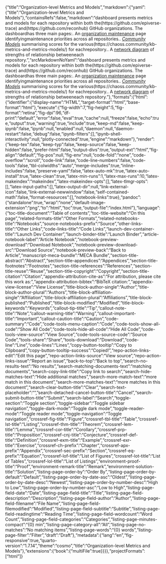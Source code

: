{"title":"Organization-level Metrics and Models","markdown":{"yaml":{"title":"Organization-level Metrics and Models"},"containsRefs":false,"markdown":"\n\nThis dashboard presents metrics and models for each repository within both the\n[`epiverse-trace`](https://github.com/epiverse-trace) and\n[`reconhub`](https://github.com/reconhub) GitHub organizations. The dashboard\ncurrently has three main pages:\n\n1. An [organization maintenance](./maintenance-org.html) page identifying\n   maintenance priorities across all repositories.\n2. [*Community Models*](./models.html) summarising scores for the various\n    [CHAOSS (*Community Health Analytics in Open Source Software*)\n    models](https://chaoss.community/kb-metrics-and-metrics-models/) for each\n    repository.\n3. A [network diagram](./network.html) of strengths of relationship between\n   each repository.\n","srcMarkdownNoYaml":"\n\nThis dashboard presents metrics and models for each repository within both the\n[`epiverse-trace`](https://github.com/epiverse-trace) and\n[`reconhub`](https://github.com/reconhub) GitHub organizations. The dashboard\ncurrently has three main pages:\n\n1. An [organization maintenance](./maintenance-org.html) page identifying\n   maintenance priorities across all repositories.\n2. [*Community Models*](./models.html) summarising scores for the various\n    [CHAOSS (*Community Health Analytics in Open Source Software*)\n    models](https://chaoss.community/kb-metrics-and-metrics-models/) for each\n    repository.\n3. A [network diagram](./network.html) of strengths of relationship between\n   each repository.\n"},"formats":{"html":{"identifier":{"display-name":"HTML","target-format":"html","base-format":"html"},"execute":{"fig-width":7,"fig-height":5,"fig-format":"retina","fig-dpi":96,"df-print":"default","error":false,"eval":true,"cache":null,"freeze":false,"echo":true,"output":true,"warning":true,"include":true,"keep-md":false,"keep-ipynb":false,"ipynb":null,"enabled":null,"daemon":null,"daemon-restart":false,"debug":false,"ipynb-filters":[],"ipynb-shell-interactivity":null,"plotly-connected":true,"engine":"markdown"},"render":{"keep-tex":false,"keep-typ":false,"keep-source":false,"keep-hidden":false,"prefer-html":false,"output-divs":true,"output-ext":"html","fig-align":"default","fig-pos":null,"fig-env":null,"code-fold":"none","code-overflow":"scroll","code-link":false,"code-line-numbers":false,"code-tools":false,"tbl-colwidths":"auto","merge-includes":true,"inline-includes":false,"preserve-yaml":false,"latex-auto-mk":true,"latex-auto-install":true,"latex-clean":true,"latex-min-runs":1,"latex-max-runs":10,"latex-makeindex":"makeindex","latex-makeindex-opts":[],"latex-tlmgr-opts":[],"latex-input-paths":[],"latex-output-dir":null,"link-external-icon":false,"link-external-newwindow":false,"self-contained-math":false,"format-resources":[],"notebook-links":true},"pandoc":{"standalone":true,"wrap":"none","default-image-extension":"png","to":"html","toc":true,"output-file":"index.html"},"language":{"toc-title-document":"Table of contents","toc-title-website":"On this page","related-formats-title":"Other Formats","related-notebooks-title":"Notebooks","source-notebooks-prefix":"Source","other-links-title":"Other Links","code-links-title":"Code Links","launch-dev-container-title":"Launch Dev Container","launch-binder-title":"Launch Binder","article-notebook-label":"Article Notebook","notebook-preview-download":"Download Notebook","notebook-preview-download-src":"Download Source","notebook-preview-back":"Back to Article","manuscript-meca-bundle":"MECA Bundle","section-title-abstract":"Abstract","section-title-appendices":"Appendices","section-title-footnotes":"Footnotes","section-title-references":"References","section-title-reuse":"Reuse","section-title-copyright":"Copyright","section-title-citation":"Citation","appendix-attribution-cite-as":"For attribution, please cite this work as:","appendix-attribution-bibtex":"BibTeX citation:","appendix-view-license":"View License","title-block-author-single":"Author","title-block-author-plural":"Authors","title-block-affiliation-single":"Affiliation","title-block-affiliation-plural":"Affiliations","title-block-published":"Published","title-block-modified":"Modified","title-block-keywords":"Keywords","callout-tip-title":"Tip","callout-note-title":"Note","callout-warning-title":"Warning","callout-important-title":"Important","callout-caution-title":"Caution","code-summary":"Code","code-tools-menu-caption":"Code","code-tools-show-all-code":"Show All Code","code-tools-hide-all-code":"Hide All Code","code-tools-view-source":"View Source","code-tools-source-code":"Source Code","tools-share":"Share","tools-download":"Download","code-line":"Line","code-lines":"Lines","copy-button-tooltip":"Copy to Clipboard","copy-button-tooltip-success":"Copied!","repo-action-links-edit":"Edit this page","repo-action-links-source":"View source","repo-action-links-issue":"Report an issue","back-to-top":"Back to top","search-no-results-text":"No results","search-matching-documents-text":"matching documents","search-copy-link-title":"Copy link to search","search-hide-matches-text":"Hide additional matches","search-more-match-text":"more match in this document","search-more-matches-text":"more matches in this document","search-clear-button-title":"Clear","search-text-placeholder":"","search-detached-cancel-button-title":"Cancel","search-submit-button-title":"Submit","search-label":"Search","toggle-section":"Toggle section","toggle-sidebar":"Toggle sidebar navigation","toggle-dark-mode":"Toggle dark mode","toggle-reader-mode":"Toggle reader mode","toggle-navigation":"Toggle navigation","crossref-fig-title":"Figure","crossref-tbl-title":"Table","crossref-lst-title":"Listing","crossref-thm-title":"Theorem","crossref-lem-title":"Lemma","crossref-cor-title":"Corollary","crossref-prp-title":"Proposition","crossref-cnj-title":"Conjecture","crossref-def-title":"Definition","crossref-exm-title":"Example","crossref-exr-title":"Exercise","crossref-ch-prefix":"Chapter","crossref-apx-prefix":"Appendix","crossref-sec-prefix":"Section","crossref-eq-prefix":"Equation","crossref-lof-title":"List of Figures","crossref-lot-title":"List of Tables","crossref-lol-title":"List of Listings","environment-proof-title":"Proof","environment-remark-title":"Remark","environment-solution-title":"Solution","listing-page-order-by":"Order By","listing-page-order-by-default":"Default","listing-page-order-by-date-asc":"Oldest","listing-page-order-by-date-desc":"Newest","listing-page-order-by-number-desc":"High to Low","listing-page-order-by-number-asc":"Low to High","listing-page-field-date":"Date","listing-page-field-title":"Title","listing-page-field-description":"Description","listing-page-field-author":"Author","listing-page-field-filename":"File Name","listing-page-field-filemodified":"Modified","listing-page-field-subtitle":"Subtitle","listing-page-field-readingtime":"Reading Time","listing-page-field-wordcount":"Word Count","listing-page-field-categories":"Categories","listing-page-minutes-compact":"{0} min","listing-page-category-all":"All","listing-page-no-matches":"No matching items","listing-page-words":"{0} words","listing-page-filter":"Filter","draft":"Draft"},"metadata":{"lang":"en","fig-responsive":true,"quarto-version":"1.7.14","theme":"cosmo","title":"Organization-level Metrics and Models"},"extensions":{"book":{"multiFile":true}}}},"projectFormats":["html"]}